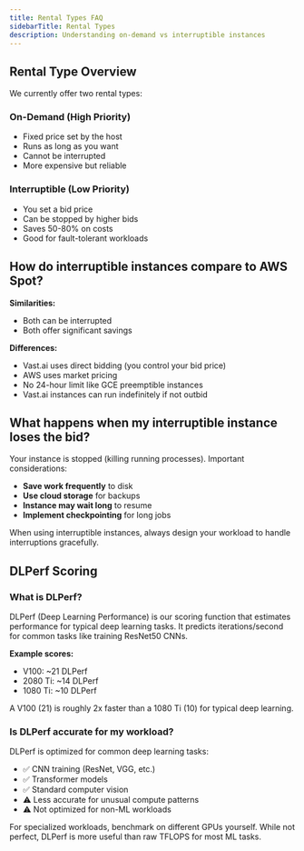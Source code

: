 ```yaml
---
title: Rental Types FAQ
sidebarTitle: Rental Types
description: Understanding on-demand vs interruptible instances
---
```


## Rental Type Overview

We currently offer two rental types:

### On-Demand (High Priority)
- Fixed price set by the host
- Runs as long as you want
- Cannot be interrupted
- More expensive but reliable

### Interruptible (Low Priority)
- You set a bid price
- Can be stopped by higher bids
- Saves 50-80% on costs
- Good for fault-tolerant workloads

## How do interruptible instances compare to AWS Spot?

**Similarities:**
- Both can be interrupted
- Both offer significant savings

**Differences:**
- Vast.ai uses direct bidding (you control your bid price)
- AWS uses market pricing
- No 24-hour limit like GCE preemptible instances
- Vast.ai instances can run indefinitely if not outbid

## What happens when my interruptible instance loses the bid?

Your instance is stopped (killing running processes). Important considerations:

- **Save work frequently** to disk
- **Use cloud storage** for backups  
- **Instance may wait long** to resume
- **Implement checkpointing** for long jobs

When using interruptible instances, always design your workload to handle interruptions gracefully.

## DLPerf Scoring

### What is DLPerf?

DLPerf (Deep Learning Performance) is our scoring function that estimates performance for typical deep learning tasks. It predicts iterations/second for common tasks like training ResNet50 CNNs.

**Example scores:**
- V100: ~21 DLPerf
- 2080 Ti: ~14 DLPerf  
- 1080 Ti: ~10 DLPerf

A V100 (21) is roughly 2x faster than a 1080 Ti (10) for typical deep learning.

### Is DLPerf accurate for my workload?

DLPerf is optimized for common deep learning tasks:
- ✅ CNN training (ResNet, VGG, etc.)
- ✅ Transformer models
- ✅ Standard computer vision
- ⚠️ Less accurate for unusual compute patterns
- ⚠️ Not optimized for non-ML workloads

For specialized workloads, benchmark on different GPUs yourself. While not perfect, DLPerf is more useful than raw TFLOPS for most ML tasks.